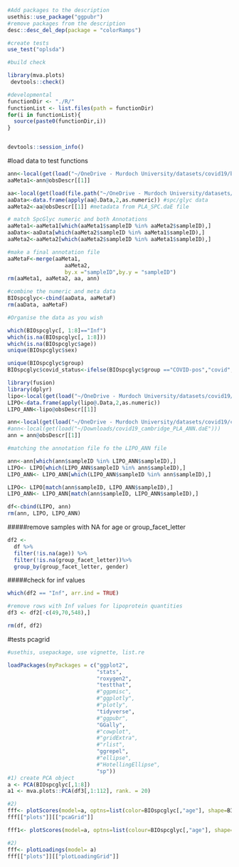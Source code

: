 ```r

#Add packages to the description
usethis::use_package("ggpubr")
#remove packages from the description
desc::desc_del_dep(package = "colorRamps")

#create tests
use_test("oplsda")

#build check

library(mva.plots)
 devtools::check()

#developmental
functionDir <- "./R/"
functionList <- list.files(path = functionDir)
for(i in functionList){
  source(paste0(functionDir,i))
}


devtools::session_info()

```

#load data to test functions
```r
ann<-local(get(load("~/OneDrive - Murdoch University/datasets/covid19/bioGune/dataElements/covid19_bioGune_PLA_ANN.daE")))
aaMeta1<-ann@obsDescr[[1]]

aa<-local(get(load(file.path("~/OneDrive - Murdoch University/datasets/covid19/bioGune/dataElements/covid19_bioGune_PLA_SPC.daE"))))
aaData<-data.frame(apply(aa@.Data,2,as.numeric)) #spc/glyc data
aaMeta2<-aa@obsDescr[[1]] #metadata from PLA_SPC.daE file

# match SpcGlyc numeric and both Annotations
aaMeta1<-aaMeta1[which(aaMeta1$sampleID %in% aaMeta2$sampleID),]
aaData<-aaData[which(aaMeta2$sampleID %in% aaMeta1$sampleID),]
aaMeta2<-aaMeta2[which(aaMeta2$sampleID %in% aaMeta1$sampleID),]

#make a final annotation file
aaMetaF<-merge(aaMeta1,
                  aaMeta2,
                  by.x ="sampleID",by.y = "sampleID")
rm(aaMeta1, aaMeta2, aa, ann)

#combine the numeric and meta data
BIOspcglyc<-cbind(aaData, aaMetaF)
rm(aaData, aaMetaF)

#Organise the data as you wish 

which(BIOspcglyc[, 1:8]=="Inf")
which(is.na(BIOspcglyc[, 1:8]))
which(is.na(BIOspcglyc$age))
unique(BIOspcglyc$sex)

unique(BIOspcglyc$group)
BIOspcglyc$covid_status<-ifelse(BIOspcglyc$group =="COVID-pos","covid", ifelse(BIOspcglyc$group=="preCOVID","control", "control"))

library(fusion)
library(dplyr)
lipo<-local(get(load("~/OneDrive - Murdoch University/datasets/covid19/cambridgeFollowUpPart2/DataElements/covid19_cambridge_ORI_FU1_FU2_PLA_LIPO.daE")))
LIPO<-data.frame(apply(lipo@.Data,2,as.numeric))
LIPO_ANN<-lipo@obsDescr[[1]]

ann<-local(get(load("~/OneDrive - Murdoch University/datasets/covid19/cambridge/DataElements/covid19_cambridge_PLA_ANN_fix.daE")))
#ann<-local(get(load("~/Downloads/covid19_cambridge_PLA_ANN.daE")))
ann = ann@obsDescr[[1]]

#matching the annotation file fo the LIPO_ANN file

ann<-ann[which(ann$sampleID %in% LIPO_ANN$sampleID),]
LIPO<- LIPO[which(LIPO_ANN$sampleID %in% ann$sampleID),]
LIPO_ANN<- LIPO_ANN[which(LIPO_ANN$sampleID %in% ann$sampleID),]

LIPO<- LIPO[match(ann$sampleID, LIPO_ANN$sampleID),]
LIPO_ANN<- LIPO_ANN[match(ann$sampleID, LIPO_ANN$sampleID),]

df<-cbind(LIPO, ann)
rm(ann, LIPO, LIPO_ANN)
```
#####remove samples with NA for age or group_facet_letter
```r
df2 <-
  df %>%
  filter(!is.na(age)) %>%
  filter(!is.na(group_facet_letter))%>%
  group_by(group_facet_letter, gender) 
```

#####check for inf values
```r
which(df2 == "Inf", arr.ind = TRUE)

#remove rows with Inf values for lipoprotein quantities
df3 <- df2[-c(49,70,548),]

rm(df, df2)
```

#tests pcagrid
```r
#usethis, usepackage, use vignette, list.re

loadPackages(myPackages = c("ggplot2",
                            "stats",
                            "roxygen2",
                            "testthat",
                            #"ggpmisc",
                            #"ggplotly",
                            #"plotly",
                            "tidyverse", 
                            #"ggpubr",
                            "GGally",
                            #"cowplot",
                            #"gridExtra",
                            #"rlist",
                            "ggrepel",
                            #"ellipse",
                            #"HotellingEllipse",
                            "sp"))
#1) create PCA object
a <- PCA(BIOspcglyc[,1:8])
a1 <- mva.plots::PCA(df3[,1:112], rank. = 20)

#2) 
fff<- plotScores(model=a, optns=list(color=BIOspcglyc[,"age"], shape=BIOspcglyc[,"sex"], ellipse="normal", outlierLabels=row.names(BIOspcglyc)))
fff[["plots"]][["pcaGrid"]]

fff1<- plotScores(model=a, optns=list(colour=BIOspcglyc[,"age"], shape=BIOspcglyc[,"sex"], PCi =1, PCj=2,ellipse="normal", outlierLabels=row.names(BIOspcglyc)))

#2)
fff<- plotLoadings(model= a)
fff[["plots"]][["plotLoadingGrid"]]
```


